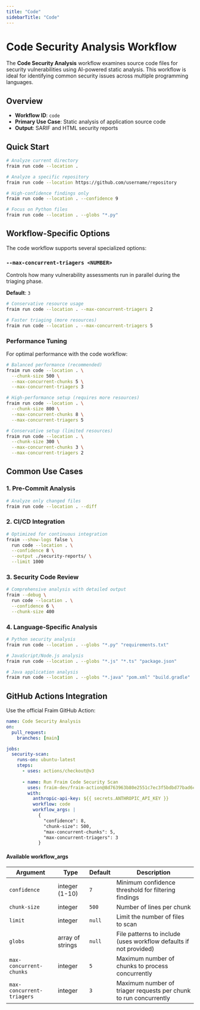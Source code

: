 ```yaml
---
title: "Code"
sidebarTitle: "Code"
---
```


# Code Security Analysis Workflow

The **Code Security Analysis** workflow examines source code files for security vulnerabilities using AI-powered static analysis. This workflow is ideal for identifying common security issues across multiple programming languages.

## Overview

- **Workflow ID**: `code`
- **Primary Use Case**: Static analysis of application source code
- **Output**: SARIF and HTML security reports

## Quick Start

```bash
# Analyze current directory
fraim run code --location .

# Analyze a specific repository
fraim run code --location https://github.com/username/repository

# High-confidence findings only
fraim run code --location . --confidence 9

# Focus on Python files
fraim run code --location . --globs "*.py"
```

## Workflow-Specific Options

The code workflow supports several specialized options:

### `--max-concurrent-triagers <NUMBER>`
Controls how many vulnerability assessments run in parallel during the triaging phase.

**Default**: `3`

```bash
# Conservative resource usage
fraim run code --location . --max-concurrent-triagers 2

# Faster triaging (more resources)
fraim run code --location . --max-concurrent-triagers 5
```

### Performance Tuning

For optimal performance with the code workflow:

```bash
# Balanced performance (recommended)
fraim run code --location . \
  --chunk-size 500 \
  --max-concurrent-chunks 5 \
  --max-concurrent-triagers 3

# High-performance setup (requires more resources)
fraim run code --location . \
  --chunk-size 800 \
  --max-concurrent-chunks 8 \
  --max-concurrent-triagers 5

# Conservative setup (limited resources)
fraim run code --location . \
  --chunk-size 300 \
  --max-concurrent-chunks 3 \
  --max-concurrent-triagers 2
```

## Common Use Cases

### 1. Pre-Commit Analysis
```bash
# Analyze only changed files
fraim run code --location . --diff
```

### 2. CI/CD Integration
```bash
# Optimized for continuous integration
fraim --show-logs false \
  run code --location . \
  --confidence 8 \
  --output ./security-reports/ \
  --limit 1000
```

### 3. Security Code Review
```bash
# Comprehensive analysis with detailed output
fraim --debug \
  run code --location . \
  --confidence 6 \
  --chunk-size 400
```

### 4. Language-Specific Analysis
```bash
# Python security analysis
fraim run code --location . --globs "*.py" "requirements.txt"

# JavaScript/Node.js analysis
fraim run code --location . --globs "*.js" "*.ts" "package.json"

# Java application analysis
fraim run code --location . --globs "*.java" "pom.xml" "build.gradle"
```

## GitHub Actions Integration

Use the official Fraim GitHub Action:

```yaml
name: Code Security Analysis
on:
  pull_request:
    branches: [main]

jobs:
  security-scan:
    runs-on: ubuntu-latest
    steps:
      - uses: actions/checkout@v3
      
      - name: Run Fraim Code Security Scan
        uses: fraim-dev/fraim-action@8d763963b80e2551c7ec3f5bdbd77bad6ce7658c
        with:
          anthropic-api-key: ${{ secrets.ANTHROPIC_API_KEY }}
          workflow: code
          workflow_args: |
            {
              "confidence": 8,
              "chunk-size": 500,
              "max-concurrent-chunks": 5,
              "max-concurrent-triagers": 3
            }
```

#### Available workflow_args

| Argument | Type | Default | Description |
|----------|------|---------|-------------|
| `confidence` | integer (1-10) | `7` | Minimum confidence threshold for filtering findings |
| `chunk-size` | integer | `500` | Number of lines per chunk |
| `limit` | integer | `null` | Limit the number of files to scan |
| `globs` | array of strings | `null` | File patterns to include (uses workflow defaults if not provided) |
| `max-concurrent-chunks` | integer | `5` | Maximum number of chunks to process concurrently |
| `max-concurrent-triagers` | integer | `3` | Maximum number of triager requests per chunk to run concurrently |
